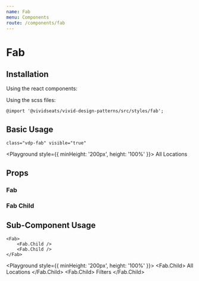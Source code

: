 ```yaml
---
name: Fab
menu: Components
route: /components/fab
---
```




# Fab

## Installation

Using the react components:


Using the scss files:

    @import '@vividseats/vivid-design-patterns/src/styles/fab';

## Basic Usage

`class="vdp-fab" visible="true"`

<Playground style={{ minHeight: '200px', height: '100%' }}>
    <Fab visible={true}>
        <span>All Locations</span>
    </Fab>
</Playground>

## Props

### Fab

<Props of={Fab} />

### Fab Child

<Props of={Fab.Child} />

## Sub-Component Usage

```
<Fab>
    <Fab.Child />
    <Fab.Child />
</Fab>
```

<Playground style={{ minHeight: '200px', height: '100%' }}>
    <Fab>
        <Fab.Child>
            <Icon type="location" />
            All Locations
        </Fab.Child>
        <Fab.Child>
            <Icon type="filter" />
            Filters
        </Fab.Child>
    </Fab>
</Playground>
